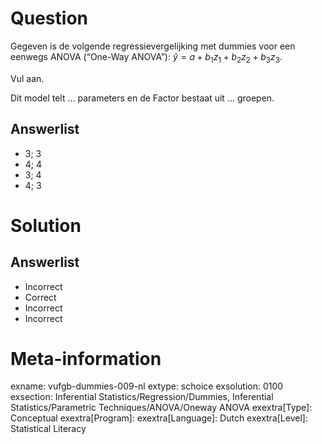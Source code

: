 Question
========
  
Gegeven is de volgende regressievergelijking met dummies voor een eenwegs ANOVA (“One-Way ANOVA”): $\hat{y} = a+b_{1}z_{1}+b_{2}z_{2}+b_{3}z_{3}$.

Vul aan. 

Dit model telt ... parameters en de Factor bestaat uit ... groepen.
  
Answerlist
----------
* 3; 3
* 4; 4
* 3; 4
* 4; 3

Solution
========

Answerlist
----------
* Incorrect
* Correct
* Incorrect
* Incorrect

Meta-information
================
exname: vufgb-dummies-009-nl
extype: schoice
exsolution: 0100
exsection: Inferential Statistics/Regression/Dummies, Inferential Statistics/Parametric Techniques/ANOVA/Oneway ANOVA
exextra[Type]: Conceptual
exextra[Program]: 
exextra[Language]: Dutch
exextra[Level]: Statistical Literacy
